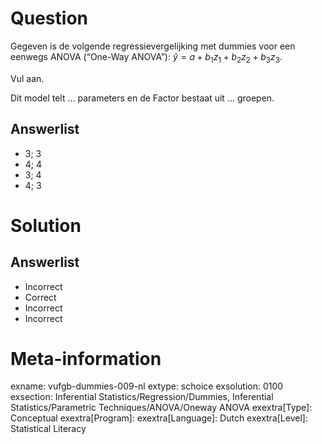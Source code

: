 Question
========
  
Gegeven is de volgende regressievergelijking met dummies voor een eenwegs ANOVA (“One-Way ANOVA”): $\hat{y} = a+b_{1}z_{1}+b_{2}z_{2}+b_{3}z_{3}$.

Vul aan. 

Dit model telt ... parameters en de Factor bestaat uit ... groepen.
  
Answerlist
----------
* 3; 3
* 4; 4
* 3; 4
* 4; 3

Solution
========

Answerlist
----------
* Incorrect
* Correct
* Incorrect
* Incorrect

Meta-information
================
exname: vufgb-dummies-009-nl
extype: schoice
exsolution: 0100
exsection: Inferential Statistics/Regression/Dummies, Inferential Statistics/Parametric Techniques/ANOVA/Oneway ANOVA
exextra[Type]: Conceptual
exextra[Program]: 
exextra[Language]: Dutch
exextra[Level]: Statistical Literacy
